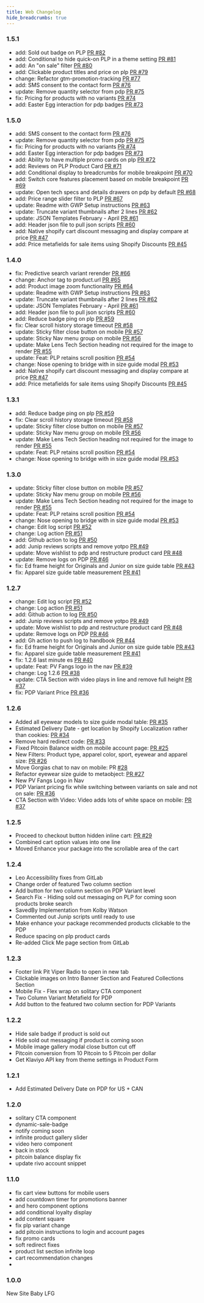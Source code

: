 ```yaml
---
title: Web Changelog
hide_breadcrumbs: true
---
```



### 1.5.1

- add: Sold out badge on PLP [PR #82](https://github.com/pitviper69/osLXIX/pull/82)
- add: Conditional to hide quick-on PLP in a theme setting [PR #81](https://github.com/pitviper69/osLXIX/pull/81)
- add: An "on sale" filter [PR #80](https://github.com/pitviper69/osLXIX/pull/80)
- add: Clickable product titles and price on plp [PR #79](https://github.com/pitviper69/osLXIX/pull/79)
- change: Refactor gtm-promotion-tracking [PR #77](https://github.com/pitviper69/osLXIX/pull/77)
- add: SMS consent to the contact form [PR #76](https://github.com/pitviper69/osLXIX/pull/76)
- update: Remove quantity selector from pdp [PR #75](https://github.com/pitviper69/osLXIX/pull/75)
- fix: Pricing for products with no variants [PR #74](https://github.com/pitviper69/osLXIX/pull/74)
- add: Easter Egg interaction for pdp badges [PR #73](https://github.com/pitviper69/osLXIX/pull/73)


### 1.5.0

- add: SMS consent to the contact form [PR #76](https://github.com/pitviper69/osLXIX/pull/76)
- update: Remove quantity selector from pdp [PR #75](https://github.com/pitviper69/osLXIX/pull/75)
- fix: Pricing for products with no variants [PR #74](https://github.com/pitviper69/osLXIX/pull/74)
- add: Easter Egg interaction for pdp badges [PR #73](https://github.com/pitviper69/osLXIX/pull/73)
- add: Ability to have multiple promo cards on plp [PR #72](https://github.com/pitviper69/osLXIX/pull/72)
- add: Reviews on PLP Product Card [PR #71](https://github.com/pitviper69/osLXIX/pull/71)
- add: Conditional display to breadcrumbs for mobile breakpoint [PR #70](https://github.com/pitviper69/osLXIX/pull/70)
- add: Switch core features placement based on mobile breakpoint [PR #69](https://github.com/pitviper69/osLXIX/pull/69)
- update: Open tech specs and details drawers on pdp by default [PR #68](https://github.com/pitviper69/osLXIX/pull/68)
- add: Price range slider filter to PLP [PR #67](https://github.com/pitviper69/osLXIX/pull/67)
- update: Readme with GWP Setup instructions [PR #63](https://github.com/pitviper69/osLXIX/pull/63)
- update: Truncate variant thumbnails after 2 lines [PR #62](https://github.com/pitviper69/osLXIX/pull/62)
- update: JSON Templates February - April [PR #61](https://github.com/pitviper69/osLXIX/pull/61)
- add: Header json file to pull json scripts [PR #60](https://github.com/pitviper69/osLXIX/pull/60)
- add: Native shopify cart discount messaging and display compare at price [PR #47](https://github.com/pitviper69/osLXIX/pull/47)
- add: Price metafields for sale items using Shopify Discounts [PR #45](https://github.com/pitviper69/osLXIX/pull/45)


### 1.4.0

- fix: Predictive search variant rerender [PR #66](https://github.com/pitviper69/osLXIX/pull/66)
- change: Anchor tag to product.url [PR #65](https://github.com/pitviper69/osLXIX/pull/65)
- add: Product image zoom functionality [PR #64](https://github.com/pitviper69/osLXIX/pull/64)
- update: Readme with GWP Setup instructions [PR #63](https://github.com/pitviper69/osLXIX/pull/63)
- update: Truncate variant thumbnails after 2 lines [PR #62](https://github.com/pitviper69/osLXIX/pull/62)
- update: JSON Templates February - April [PR #61](https://github.com/pitviper69/osLXIX/pull/61)
- add: Header json file to pull json scripts [PR #60](https://github.com/pitviper69/osLXIX/pull/60)
- add: Reduce badge ping on plp [PR #59](https://github.com/pitviper69/osLXIX/pull/59)
- fix: Clear scroll history storage timeout [PR #58](https://github.com/pitviper69/osLXIX/pull/58)
- update: Sticky filter close button on mobile [PR #57](https://github.com/pitviper69/osLXIX/pull/57)
- update: Sticky Nav menu group on mobile [PR #56](https://github.com/pitviper69/osLXIX/pull/56)
- update: Make Lens Tech Section heading not required for the image to render [PR #55](https://github.com/pitviper69/osLXIX/pull/55)
- update: Feat: PLP retains scroll position [PR #54](https://github.com/pitviper69/osLXIX/pull/54)
- change: Nose opening to bridge with in size guide modal [PR #53](https://github.com/pitviper69/osLXIX/pull/53)
- add: Native shopify cart discount messaging and display compare at price [PR #47](https://github.com/pitviper69/osLXIX/pull/47)
- add: Price metafields for sale items using Shopify Discounts [PR #45](https://github.com/pitviper69/osLXIX/pull/45)


### 1.3.1

- add: Reduce badge ping on plp [PR #59](https://github.com/pitviper69/osLXIX/pull/59)
- fix: Clear scroll history storage timeout [PR #58](https://github.com/pitviper69/osLXIX/pull/58)
- update: Sticky filter close button on mobile [PR #57](https://github.com/pitviper69/osLXIX/pull/57)
- update: Sticky Nav menu group on mobile [PR #56](https://github.com/pitviper69/osLXIX/pull/56)
- update: Make Lens Tech Section heading not required for the image to render [PR #55](https://github.com/pitviper69/osLXIX/pull/55)
- update: Feat: PLP retains scroll position [PR #54](https://github.com/pitviper69/osLXIX/pull/54)
- change: Nose opening to bridge with in size guide modal [PR #53](https://github.com/pitviper69/osLXIX/pull/53)


### 1.3.0

- update: Sticky filter close button on mobile [PR #57](https://github.com/pitviper69/osLXIX/pull/57)
- update: Sticky Nav menu group on mobile [PR #56](https://github.com/pitviper69/osLXIX/pull/56)
- update: Make Lens Tech Section heading not required for the image to render [PR #55](https://github.com/pitviper69/osLXIX/pull/55)
- update: Feat: PLP retains scroll position [PR #54](https://github.com/pitviper69/osLXIX/pull/54)
- change: Nose opening to bridge with in size guide modal [PR #53](https://github.com/pitviper69/osLXIX/pull/53)
- change: Edit log script [PR #52](https://github.com/pitviper69/osLXIX/pull/52)
- change: Log action [PR #51](https://github.com/pitviper69/osLXIX/pull/51)
- add: Github action to log [PR #50](https://github.com/pitviper69/osLXIX/pull/50)
- add: Junip reviews scripts and remove yotpo [PR #49](https://github.com/pitviper69/osLXIX/pull/49)
- update: Move wishlist to pdp and restructure product card [PR #48](https://github.com/pitviper69/osLXIX/pull/48)
- update: Remove logs on PDP [PR #46](https://github.com/pitviper69/osLXIX/pull/46)
- fix: Ed frame height for Originals and Junior on size guide table [PR #43](https://github.com/pitviper69/osLXIX/pull/43)
- fix: Apparel size guide table measurement [PR #41](https://github.com/pitviper69/osLXIX/pull/41)


### 1.2.7

- change: Edit log script [PR #52](https://github.com/pitviper69/osLXIX/pull/52)
- change: Log action [PR #51](https://github.com/pitviper69/osLXIX/pull/51)
- add: Github action to log [PR #50](https://github.com/pitviper69/osLXIX/pull/50)
- add: Junip reviews scripts and remove yotpo [PR #49](https://github.com/pitviper69/osLXIX/pull/49)
- update: Move wishlist to pdp and restructure product card [PR #48](https://github.com/pitviper69/osLXIX/pull/48)
- update: Remove logs on PDP [PR #46](https://github.com/pitviper69/osLXIX/pull/46)
- add: Gh action to push log to handbook [PR #44](https://github.com/pitviper69/osLXIX/pull/44)
- fix: Ed frame height for Originals and Junior on size guide table [PR #43](https://github.com/pitviper69/osLXIX/pull/43)
- fix: Apparel size guide table measurement [PR #41](https://github.com/pitviper69/osLXIX/pull/41)
- fix: 1.2.6 last minute es [PR #40](https://github.com/pitviper69/osLXIX/pull/40)
- update: Feat: PV Fangs logo in the nav [PR #39](https://github.com/pitviper69/osLXIX/pull/39)
- change: Log 1.2.6 [PR #38](https://github.com/pitviper69/osLXIX/pull/38)
- update: CTA Section with video plays in line and remove full height [PR #37](https://github.com/pitviper69/osLXIX/pull/37)
- fix: PDP Variant Price [PR #36](https://github.com/pitviper69/osLXIX/pull/36)

### 1.2.6 
- Added all eyewear models to size guide modal table: [PR #35](https://github.com/pitviper69/osLXIX/pull/35)
- Estimated Delivery Date - get location by Shopify Localization rather than cookies: [PR #34](https://github.com/pitviper69/osLXIX/pull/34)
- Remove hard redirect code: [PR #33](https://github.com/pitviper69/osLXIX/pull/33)
- Fixed Pitcoin Balance width on mobile account page: [PR #25](https://github.com/pitviper69/osLXIX/pull/25)
- New Filters: Product type, apparel color, sport, eyewear and apparel size: [PR #26](https://github.com/pitviper69/osLXIX/pull/26)
- Move Gorgias chat to nav on mobile: PR [#28](https://github.com/pitviper69/osLXIX/pull/28)
- Refactor eyewear size guide to metaobject: [PR #27](https://github.com/pitviper69/osLXIX/pull/27)
- New PV Fangs Logo in Nav
- PDP Variant pricing fix while switching between variants on sale and not on sale: [PR #36](https://github.com/pitviper69/osLXIX/pull/36)
- CTA Section with Video: Video adds lots of white space on mobile: [PR #37](https://github.com/pitviper69/osLXIX/pull/37)

### 1.2.5
- Proceed to checkout button hidden inline cart: [PR #29](https://github.com/pitviper69/osLXIX/pull/29)
- Combined cart option values into one line
- Moved Enhance your package into the scrollable area of the cart


### 1.2.4
- Leo Accessibility fixes from GitLab
- Change order of featured Two column section
- Add button for two column section on PDP Variant level
- Search Fix - Hiding sold out messaging on PLP for coming soon products broke search
- SavedBy Implementation from Kolby Watson
- Commented out Junip scripts until ready to use
- Make enhance your package recommended products clickable to the PDP
- Reduce spacing on plp product cards
- Re-added Click Me page section from GitLab

### 1.2.3
- Footer link Pit Viper Radio to open in new tab
- Clickable images on Intro Banner Section and Featured Collections Section
- Mobile Fix - Flex wrap on solitary CTA component
- Two Column Variant Metafield for PDP
- Add button to the featured two column section for PDP Variants

### 1.2.2
- Hide sale badge if product is sold out
- Hide sold out messaging if product is coming soon
- Mobile image gallery modal close button cut off
- Pitcoin conversion from 10 Pitcoin to 5 Pitcoin per dollar
- Get Klaviyo API key from theme settings in Product Form

### 1.2.1
- Add Estimated Delivery Date on PDP for US + CAN

### 1.2.0
- solitary CTA component
- dynamic-sale-badge
- notify coming soon
- infinite product gallery slider
- video hero component
- back in stock
- pitcoin balance display fix
- update rivo account snippet

### 1.1.0
- fix cart view buttons for mobile users
- add countdown timer for promotions banner
-  and hero component options
- add conditional loyalty display
- add content square
- fix plp variant change
- add pitcoin instructions to login and account pages
- fix promo cards
- soft redirect fixes
- product list section infinite loop
- cart recommendation changes
- 

### 1.0.0
New Site Baby LFG
